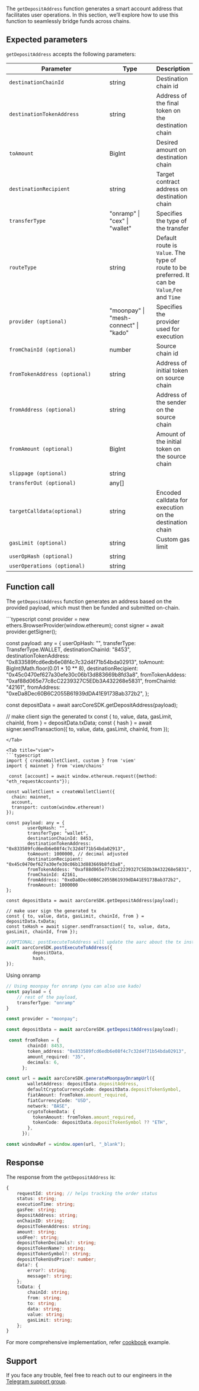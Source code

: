 The `getDepositAddress` function generates a smart account address that facilitates user operations. In this section, we’ll explore how to use this function to seamlessly bridge funds across chains.

## Expected parameters

`getDepositAddress` accepts the following parameters:

<Tabs>
<Tab title="payload">
<table><thead><tr><th width="316">Parameter</th><th width="137">Type</th><th>Description</th></tr></thead><tbody><tr><td><code>destinationChainId</code></td><td>string</td><td> Destination chain id</td></tr><tr><td><code>destinationTokenAddress</code></td><td>string</td><td> Address of the final token on the destination chain</td></tr><tr><td><code>toAmount</code></td><td>BigInt</td><td>Desired amount on destination chain</td></tr><tr><td><code>destinationRecipient</code></td><td>string</td><td>Target contract address on destination chain</td></tr><tr><td><code>transferType</code></td><td>"onramp" | "cex" | "wallet"</td><td>Specifies the type of the transfer</td></tr><tr><td><code>routeType</code></td><td>string</td><td>Default route is <code>Value</code>. The type of route to be preferred. It can be <code>Value</code>,<code>Fee</code> and <code>Time</code></td></tr><tr><td><code>provider (optional)</code></td><td>"moonpay" | "mesh-connect" | "kado"</td><td>Specifies the provider used for execution</td></tr><tr><td><code>fromChainId (optional)</code></td><td>number</td><td>Source chain id</td></tr><tr><td><code>fromTokenAddress (optional)</code></td><td>string</td><td>Address of initial token on source chain</td></tr><tr><td><code>fromAddress (optional)</code></td><td>string</td><td>Address of the sender on the source chain</td></tr><tr><td><code>fromAmount (optional)</code></td><td>BigInt</td><td>Amount of the initial token on the source chain</td></tr><tr><td><code>slippage (optional)</code></td><td>string</td><td></td></tr><tr><td><code>transferOut (optional)</code></td><td>any[]</td><td></td></tr><tr><td><code>targetCalldata(optional)</code></td><td>string</td><td>Encoded calldata for execution on the destination chain</td></tr><tr><td><code>gasLimit (optional)</code></td><td>string</td><td>Custom gas limit</td></tr><tr><td><code>userOpHash (optional)</code></td><td>string</td><td></td></tr><tr><td><code>userOperations (optional)</code></td><td>string</td><td></td></tr></tbody></table>
</Tab>
</Tabs>

## Function call

The `getDepositAddress` function generates an address based on the provided payload, which must then be funded and submitted on-chain.

<Tabs>
<Tab title="ethers.js">
```typescript
const provider = new ethers.BrowserProvider(window.ethereum);
const signer = await provider.getSigner();

const payload: any = {
        userOpHash: "",
        transferType: TransferType.WALLET,
        destinationChainId: "8453",
        destinationTokenAddress: "0x833589fcd6edb6e08f4c7c32d4f71b54bda02913",
        toAmount: BigInt(Math.floor(0.01 * 10 ** 8),
        destinationRecipient: "0x45c0470ef627a30efe30c06b13d883669b8fd3a8",
        fromTokenAddess: "0xaf88d065e77c8cC2239327C5EDb3A432268e5831",
        fromChainId: "42161",
        fromAddress: "0xeDa8Dec60B6C2055B61939dDA41E9173Bab372b2",
};

const depositData = await aarcCoreSDK.getDepositAddress(payload); 

// make client sign the generated tx
const { to, value, data, gasLimit, chainId, from } = depositData.txData;
const { hash } = await signer.sendTransaction({ to, value, data, gasLimit, chainId, from });
```
</Tab>

<Tab title="viem">
```typescript
import { createWalletClient, custom } from 'viem'
import { mainnet } from 'viem/chains'
 
 const [account] = await window.ethereum.request({method: "eth_requestAccounts"});
 
const walletClient = createWalletClient({
  chain: mainnet,
  account,
  transport: custom(window.ethereum!)
});

const payload: any = {
        userOpHash: "",
        transferType: "wallet",
        destinationChainId: 8453,
        destinationTokenAddress: "0x833589fcd6edb6e08f4c7c32d4f71b54bda02913",
        toAmount: 1000000, // decimal adjusted
        destinationRecipient: "0x45c0470ef627a30efe30c06b13d883669b8fd3a8",
        fromTokenAddess: "0xaf88d065e77c8cC2239327C5EDb3A432268e5831",
        fromChainId: 42161,
        fromAddress: "0xeDa8Dec60B6C2055B61939dDA41E9173Bab372b2",
        fromAmount: 1000000
};

const depositData = await aarcCoreSDK.getDepositAddress(payload); 

// make user sign the generated tx
const { to, value, data, gasLimit, chainId, from } = depositData.txData;
const txHash = await signer.sendTransaction({ to, value, data, gasLimit, chainId, from });
```
</Tab>
</Tabs>

```typescript
//OPTIONAL: postExecuteToAddress will update the aarc about the tx instanstly
await aarcCoreSDK.postExecuteToAddress({
          depositData,
          hash,
}); 
```

Using onramp

```typescript
// Using moonpay for onramp (you can also use kado)
const payload = {
    // rest of the payload,
    transferType: "onramp"  
}

const provider = "moonpay";

const depositData = await aarcCoreSDK.getDepositAddress(payload);

 const fromToken = {
        chainId: 8453,
        token_address: "0x833589fcd6edb6e08f4c7c32d4f71b54bda02913",
        amount_required: "35",
        decimals: 6,
      };

const url = await aarcCoreSDK.generateMoonpayOnrampUrl({
        walletAddress: depositData.depositAddress,
        defaultCryptoCurrencyCode: depositData.depositTokenSymbol,
        fiatAmount: fromToken.amount_required,
        fiatCurrencyCode: "USD",
        network: "BASE",
        cryptoTokenData: {
          tokenAmount: fromToken.amount_required,
          tokenCode: depositData.depositTokenSymbol ?? "ETH",
        },
      });

const windowRef = window.open(url, "_blank");
```

## Response

The response from the `getDepositAddress` is:

```typescript
{
    requestId: string; // helps tracking the order status
    status: string;
    executionTime: string;
    gasFee: string;
    depositAddress: string;
    onChainID: string;
    depositTokenAddress: string;
    amount: string;
    usdFee?: string;
    depositTokenDecimals?: string;
    depositTokenName?: string;
    depositTokenSymbol?: string;
    depositTokenUsdPrice?: number;
    data?: {
        error?: string;
        message?: string;
    };
    txData: {
        chainId: string;
        from: string;
        to: string;
        data: string;
        value: string;
        gasLimit: string;
    };
}
```


For more comprehensive implementation, refer [cookbook](../cookbook/sdk-implementation-in-typescript-+-ethers) example.

## Support

If you face any trouble, feel free to reach out to our engineers in the [Telegram support group](https://t.me/aarcxyz).
